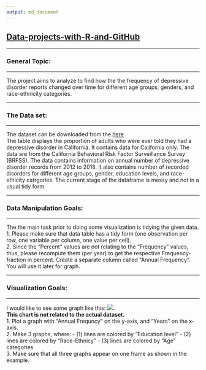 ```yaml
---
output: md_document
---
```


## [Data-projects-with-R-and-GitHub](https://dr-eberle-zentrum.github.io/Data-projects-with-R-and-GitHub/)  

<hr>
### General Topic: 
<hr>
The project aims to analyze to find how the the frequency of depressive disorder reports changed over time for different age groups, genders, and race-ethnicity categories. 
<hr>

### The Data set: 

<hr>
The dataset can be downloaded from the [here](https://data.chhs.ca.gov/dataset/5a281abf-1730-43b0-b17b-ac6a35db5760/resource/724c6fd8-a645-4e52-b63f-32631a20db5d/download/adult-depression-lghc-indicator-24.csv) 
<br> 
The table displays the proportion of adults who were ever told they had a depressive disorder in California. It contains data for California only. The data are from the California Behavioral Risk Factor Surveillance Survey (BRFSS). The data contains information on annual number of depressive disorder records from 2012 to 2018. It also contains number of recorded disorders for different age groups, gender, education levels, and race-ethicity catrgories. The current stage of the dataframe is messy and not in a usual tidy form. 
<hr>

### Data Manipulation Goals: 

<hr>
The the main task prior to doing some visualization is tidying the given data.
<br>
1. Please make sure that data table has a tidy form (one observation per row, one variable per column, one value per cell). 
<br>
2. Since the "Percent" values are not relating to the "Frequency" values, thus, please recompute them (per year) to get the respective Frequency-fraction in percent. Create a separate column called "Annual Frequency". You will use it later for graph. 

<hr>

### Visualization Goals: 

<hr> 
I would like to see some graph like  this:
![](https://www.frontiersin.org/files/Articles/1066706/fpsyg-13-1066706-HTML-r1/image_m/fpsyg-13-1066706-g002.jpg). 
<br>
__This chart is not related to the actual dataset.__ 
<br>
1. Plot a graph with "Annual Frequncy" on the y-axis, and "Years" on the x-axis. 
<br>
2. Make 3 graphs, where: 
- (1) lines are colored by "Education level"
- (2) lines are colored by "Race-Ethnicy"
- (3) lines are colored by "Age" categories
<br>
3. Make sure that all three graphs appear on one frame as shown in the example. 
<br> 
